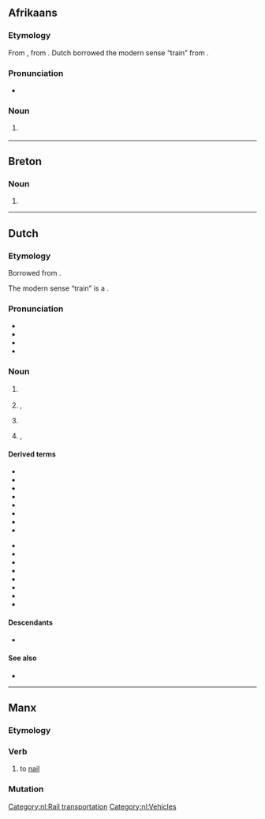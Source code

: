 {{also|treiñ|Tréin}}
==Afrikaans==

===Etymology===
From {{inh|af|nl|trein}}, from {{der|af|frm|train}}. Dutch borrowed the modern sense “train” from {{der|af|en|train}}.

===Pronunciation===
* {{IPA|lang=af|/trəin/}}

===Noun===
{{af-noun|treine|treintjie}}

# {{l|en|train}} {{gloss|railway vehicle}}

----

==Breton==

===Noun===
{{head|br|mutated noun}}

# {{hard mutation of|drein|lang=br}}

----

==Dutch==

===Etymology===
Borrowed from {{bor|nl|frm|train}}.

The modern sense “train” is a {{semantic loan|nl|en|train|nocap=1}}.

===Pronunciation===
* {{IPA|/trɛi̯n/|lang=nl}}
* {{audio|Nl-trein.ogg|Audio|lang=nl}}
* {{hyphenation|lang=nl|trein}}
* {{rhymes|ɛi̯n|lang=nl}}

===Noun===
{{nl-noun|m|-en|treintje}}

# {{lb|nl|dated}} {{l|en|retinue}}
# {{l|en|procession}}, {{l|en|train}} {{gloss|a linear sequence of people, animals or thing}}
#: {{syn|nl|stoet}}
# {{l|en|train}} {{gloss|railway vehicle}}
# {{lb|nl|obsolete}} {{l|en|train}}, {{l|en|convoy}}

====Derived terms====
{{der-top}}
* {{l|nl|bagagetrein}}
* {{l|nl|boemeltrein}}
* {{l|nl|dieseltrein}}
* {{l|nl|forensentrein}}
* {{l|nl|goederentrein}}
* {{l|nl|intercitytrein}}
* {{l|nl|legertrein}}
* {{l|nl|magneettrein}}
{{der-mid}}
* {{l|nl|magneetzweeftrein}}
* {{l|nl|proviandtrein}}
* {{l|nl|smalspoortrein}}
* {{l|nl|sneltrein}}
* {{l|nl|stoomtrein}}
* {{l|nl|stoptrein}}
* {{l|nl|stroomtrein}}
* {{l|nl|voorraadtrein}}
{{der-bottom}}

====Descendants====
* {{desc|af|trein}}

====See also====
* {{l|nl|intercity}}

[[Category:nl:Rail transportation]]
[[Category:nl:Vehicles]]

----

==Manx==

===Etymology===
{{rfe|lang=gv}}

===Verb===
{{head|gv|verb|verbal noun|treiney|or|treinaghey}}

# {{lb|gv|carpentry}} to [[nail]]

===Mutation===
{{gv mut cons|t|rein}}